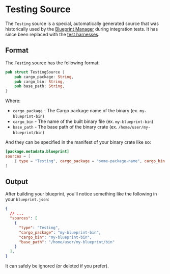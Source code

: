 # Testing Source

The `Testing` source is a special, automatically generated source that was historically used by the [Blueprint Manager]
during integration tests. It has since been replaced with the [test harnesses](/developers/testing/introduction).

## Format

The `Testing` source has the following format:

```rust
pub struct TestingSource {
    pub cargo_package: String,
    pub cargo_bin: String,
    pub base_path: String,
}
```

Where:

* `cargo_package` - The Cargo package name of the binary (ex. `my-blueprint-bin`)
* `cargo_bin` - The name of the built binary file (ex. `my-blueprint-bin`)
* `base_path` - The base path of the binary crate (ex. `/home/user/my-blueprint/bin`)

And they can be specified in the manifest of your binary crate like so:

```toml
[package.metadata.blueprint]
sources = [
    { type = "Testing", cargo_package = "some-package-name", cargo_bin = "some-binary", base_path = "/home/user/some-blueprint/bin" }
]
```

## Output

After building your blueprint, you'll notice something like the following in your `blueprint.json`:

```json
{
  // ...
  "sources": [
    {
      "type": "Testing",
      "cargo_package": "my-blueprint-bin",
      "cargo_bin": "my-blueprint-bin",
      "base_path": "/home/user/my-blueprint/bin"
    }
  ],
}
```

It can safely be ignored (or deleted if you prefer).

[Blueprint Manager]: /operators/manager/introduction
